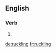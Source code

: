 ==English==

===Verb===
{{head|en}}

# {{present participle of|ruckle}}

[[de:ruckling]]
[[fr:ruckling]]